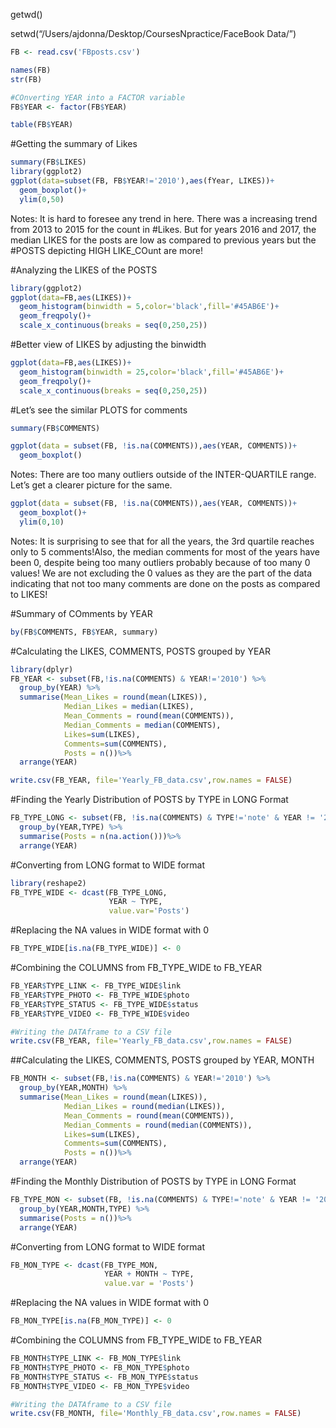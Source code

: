 getwd()

setwd("/Users/ajdonna/Desktop/CoursesNpractice/FaceBook\ Data/")

```r
FB <- read.csv('FBposts.csv')

names(FB)
str(FB)

#COnverting YEAR into a FACTOR variable
FB$YEAR <- factor(FB$YEAR)

table(FB$YEAR)
```

#Getting the summary of Likes
```r
summary(FB$LIKES)
library(ggplot2)
ggplot(data=subset(FB, FB$YEAR!='2010'),aes(fYear, LIKES))+
  geom_boxplot()+
  ylim(0,50)
```
Notes: It is hard to foresee any trend in here. There was a increasing trend from 2013 to 2015 for the count in #Likes. But for years 2016 and 2017, the median LIKES for the posts are low as compared to previous years but the #POSTS depicting HIGH LIKE_COunt are more!


#Analyzing the LIKES of the POSTS
```r
library(ggplot2)
ggplot(data=FB,aes(LIKES))+
  geom_histogram(binwidth = 5,color='black',fill='#45AB6E')+
  geom_freqpoly()+
  scale_x_continuous(breaks = seq(0,250,25))
```

#Better view of LIKES by adjusting the binwidth
```r
ggplot(data=FB,aes(LIKES))+
  geom_histogram(binwidth = 25,color='black',fill='#45AB6E')+
  geom_freqpoly()+
  scale_x_continuous(breaks = seq(0,250,25))
```

#Let's see the similar PLOTS for comments
```r
summary(FB$COMMENTS)

ggplot(data = subset(FB, !is.na(COMMENTS)),aes(YEAR, COMMENTS))+
  geom_boxplot()
```
Notes: There are too many outliers outside of the INTER-QUARTILE range. Let's get a clearer picture for the same.

```r
ggplot(data = subset(FB, !is.na(COMMENTS)),aes(YEAR, COMMENTS))+
  geom_boxplot()+
  ylim(0,10)
```

Notes: It is surprising to see that for all the years, the 3rd quartile reaches only to 5 comments!Also, the median comments for most of the years have been 0, despite being too many outliers probably because of too many 0 values! We are not excluding the 0 values as they are the part of the data indicating that not too many comments are done on the posts as compared to LIKES!

#Summary of COmments by YEAR
```r
by(FB$COMMENTS, FB$YEAR, summary)
```

#Calculating the LIKES, COMMENTS, POSTS grouped by YEAR
```r
library(dplyr)
FB_YEAR <- subset(FB,!is.na(COMMENTS) & YEAR!='2010') %>%
  group_by(YEAR) %>%
  summarise(Mean_Likes = round(mean(LIKES)),
            Median_Likes = median(LIKES),
            Mean_Comments = round(mean(COMMENTS)),
            Median_Comments = median(COMMENTS),
            Likes=sum(LIKES),
            Comments=sum(COMMENTS),
            Posts = n())%>%
  arrange(YEAR)

write.csv(FB_YEAR, file='Yearly_FB_data.csv',row.names = FALSE)
```


#Finding the Yearly Distribution of POSTS by TYPE in LONG Format
```r
FB_TYPE_LONG <- subset(FB, !is.na(COMMENTS) & TYPE!='note' & YEAR != '2010')%>%
  group_by(YEAR,TYPE) %>%
  summarise(Posts = n(na.action()))%>%
  arrange(YEAR)
```


#Converting from LONG format to WIDE format
```r
library(reshape2)
FB_TYPE_WIDE <- dcast(FB_TYPE_LONG,
                      YEAR ~ TYPE,
                      value.var='Posts')
```


#Replacing the NA values in WIDE format with 0
```r
FB_TYPE_WIDE[is.na(FB_TYPE_WIDE)] <- 0
``` 

#Combining the COLUMNS from FB_TYPE_WIDE to FB_YEAR
```r
FB_YEAR$TYPE_LINK <- FB_TYPE_WIDE$link
FB_YEAR$TYPE_PHOTO <- FB_TYPE_WIDE$photo
FB_YEAR$TYPE_STATUS <- FB_TYPE_WIDE$status
FB_YEAR$TYPE_VIDEO <- FB_TYPE_WIDE$video

#Writing the DATAframe to a CSV file
write.csv(FB_YEAR, file='Yearly_FB_data.csv',row.names = FALSE)
```



##Calculating the LIKES, COMMENTS, POSTS grouped by YEAR, MONTH
```r
FB_MONTH <- subset(FB,!is.na(COMMENTS) & YEAR!='2010') %>%
  group_by(YEAR,MONTH) %>%
  summarise(Mean_Likes = round(mean(LIKES)),
            Median_Likes = round(median(LIKES)),
            Mean_Comments = round(mean(COMMENTS)),
            Median_Comments = round(median(COMMENTS)),
            Likes=sum(LIKES),
            Comments=sum(COMMENTS),
            Posts = n())%>%
  arrange(YEAR)
```


#Finding the Monthly Distribution of POSTS by TYPE in LONG Format
```r
FB_TYPE_MON <- subset(FB, !is.na(COMMENTS) & TYPE!='note' & YEAR != '2010')%>%
  group_by(YEAR,MONTH,TYPE) %>%
  summarise(Posts = n())%>%
  arrange(YEAR)
```

#Converting from LONG format to WIDE format
```r
FB_MON_TYPE <- dcast(FB_TYPE_MON,
                     YEAR + MONTH ~ TYPE,
                     value.var = 'Posts')
```

#Replacing the NA values in WIDE format with 0
```r
FB_MON_TYPE[is.na(FB_MON_TYPE)] <- 0
```

#Combining the COLUMNS from FB_TYPE_WIDE to FB_YEAR
```r
FB_MONTH$TYPE_LINK <- FB_MON_TYPE$link
FB_MONTH$TYPE_PHOTO <- FB_MON_TYPE$photo
FB_MONTH$TYPE_STATUS <- FB_MON_TYPE$status
FB_MONTH$TYPE_VIDEO <- FB_MON_TYPE$video

#Writing the DATAframe to a CSV file
write.csv(FB_MONTH, file='Monthly_FB_data.csv',row.names = FALSE)
```







